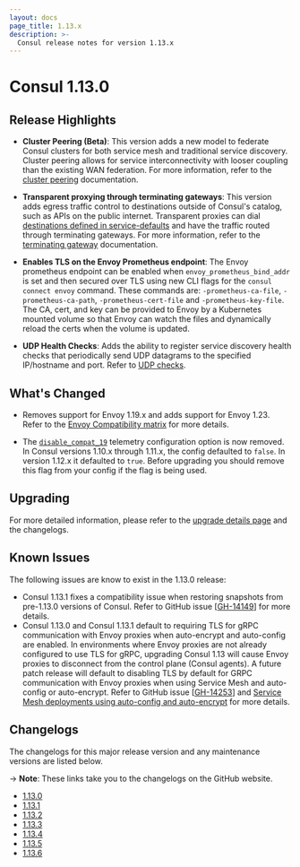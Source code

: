 ```yaml
---
layout: docs
page_title: 1.13.x
description: >-
  Consul release notes for version 1.13.x
---
```


# Consul 1.13.0

## Release Highlights

- **Cluster Peering (Beta)**: This version adds a new model to federate Consul clusters for both service mesh and traditional service discovery. Cluster peering allows for service interconnectivity with looser coupling than the existing WAN federation. For more information, refer to the [cluster peering](/consul/docs/connect/cluster-peering) documentation.

- **Transparent proxying through terminating gateways**: This version adds egress traffic control to destinations outside of Consul's catalog, such as APIs on the public internet. Transparent proxies can dial [destinations defined in service-defaults](/consul/docs/connect/config-entries/service-defaults#destination) and have the traffic routed through terminating gateways. For more information, refer to the [terminating gateway](/consul/docs/connect/gateways/terminating-gateway#terminating-gateway-configuration) documentation.

- **Enables TLS on the Envoy Prometheus endpoint**: The Envoy prometheus endpoint can be enabled when `envoy_prometheus_bind_addr` is set and then secured over TLS using new CLI flags for the `consul connect envoy` command. These commands are: `-prometheus-ca-file`, `-prometheus-ca-path`, `-prometheus-cert-file` and `-prometheus-key-file`. The CA, cert, and key can be provided to Envoy by a Kubernetes mounted volume so that Envoy can watch the files and dynamically reload the certs when the volume is updated.

- **UDP Health Checks**: Adds the ability to register service discovery health checks that periodically send UDP datagrams to the specified IP/hostname and port. Refer to [UDP checks](/consul/docs/discovery/checks#udp-interval).

## What's Changed

- Removes support for Envoy 1.19.x and adds support for Envoy 1.23. Refer to the [Envoy Compatibility matrix](/consul/docs/connect/proxies/envoy) for more details.

- The [`disable_compat_19`](/consul/docs/agent/config/config-files#telemetry-disable_compat_1.9) telemetry configuration option is now removed. In Consul versions 1.10.x through 1.11.x, the config defaulted to `false`. In version 1.12.x it defaulted to `true`. Before upgrading you should remove this flag from your config if the flag is being used.

## Upgrading

For more detailed information, please refer to the [upgrade details page](/consul/docs/upgrading/upgrade-specific#consul-1-13-0) and the changelogs.

## Known Issues
The following issues are know to exist in the 1.13.0 release:

- Consul 1.13.1 fixes a compatibility issue when restoring snapshots from pre-1.13.0 versions of Consul. Refer to GitHub issue [[GH-14149](https://github.com/hashicorp/consul/issues/14149)] for more details.
- Consul 1.13.0 and Consul 1.13.1 default to requiring TLS for gRPC communication with Envoy proxies when auto-encrypt and auto-config are enabled. In environments where Envoy proxies are not already configured to use TLS for gRPC, upgrading Consul 1.13 will cause Envoy proxies to disconnect from the control plane (Consul agents). A future patch release will default to disabling TLS by default for GRPC communication with Envoy proxies when using Service Mesh and auto-config or auto-encrypt. Refer to GitHub issue [[GH-14253](https://github.com/hashicorp/consul/issues/14253)] and [Service Mesh deployments using auto-config and auto-encrypt](/consul/docs/upgrading/upgrade-specific#service-mesh-deployments-using-auto-encrypt-or-auto-config) for more details.


## Changelogs

The changelogs for this major release version and any maintenance versions are listed below.

-> **Note**: These links take you to the changelogs on the GitHub website.

- [1.13.0](https://github.com/hashicorp/consul/releases/tag/v1.13.0)
- [1.13.1](https://github.com/hashicorp/consul/releases/tag/v1.13.1)
- [1.13.2](https://github.com/hashicorp/consul/releases/tag/v1.13.2)
- [1.13.3](https://github.com/hashicorp/consul/releases/tag/v1.13.3)
- [1.13.4](https://github.com/hashicorp/consul/releases/tag/v1.13.4)
- [1.13.5](https://github.com/hashicorp/consul/releases/tag/v1.13.5)
- [1.13.6](https://github.com/hashicorp/consul/releases/tag/v1.13.6)